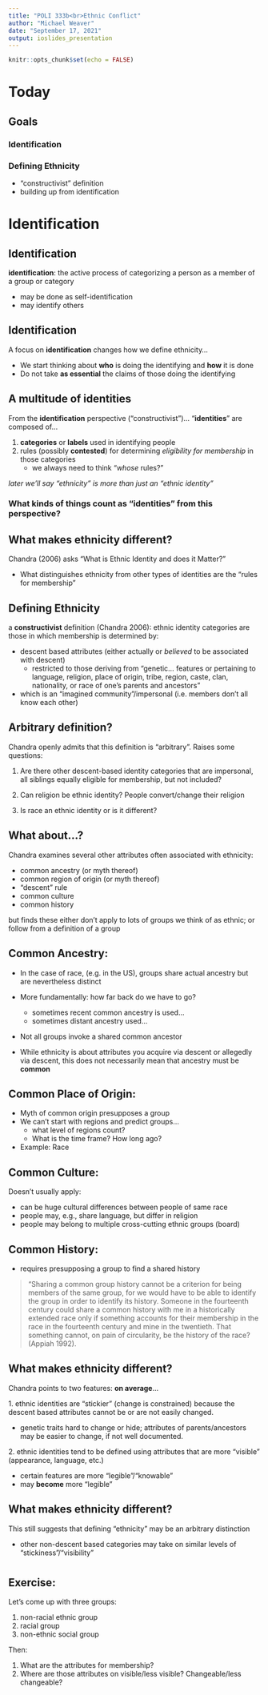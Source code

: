 ```yaml
---
title: "POLI 333b<br>Ethnic Conflict"
author: "Michael Weaver"
date: "September 17, 2021"
output: ioslides_presentation
---
```


```r
knitr::opts_chunk$set(echo = FALSE)
```


# Today

## Goals

### Identification 

### Defining Ethnicity 

- "constructivist" definition
- building up from identification

### 


# Identification

## Identification

**identification**: the active process of categorizing a person as a member of a group or category

- may be done as self-identification
- may identify others

## Identification

A focus on **identification** changes how we define ethnicity...

- We start thinking about **who** is doing the identifying and **how** it is done
- Do not take **as essential** the claims of those doing the identifying


## A multitude of identities

From the **identification** perspective ("constructivist")...
"**identities**" are composed of...

1. **categories** or **labels** used in identifying people
2. rules (possibly **contested**) for determining *eligibility for membership* in those categories
    - we always need to think "*whose* rules?"

*later we'll say "ethnicity" is more than just an "ethnic identity"*

### What kinds of things count as "identities" from this perspective?

## What makes ethnicity different?

Chandra (2006) asks "What is Ethnic Identity and does it Matter?"

- What distinguishes ethnicity from other types of identities are the "rules for membership"


## Defining Ethnicity

a **constructivist** definition (Chandra 2006): ethnic identity categories are those in which membership is determined by:

- descent based attributes (either actually or *believed* to be associated with descent)
    - restricted to those deriving from "genetic... features or pertaining to language, religion, place of origin, tribe, region, caste, clan, nationality, or race of one's parents and ancestors" 
- which is an "imagined community"/impersonal (i.e. members don't all know each other) 

## Arbitrary definition?

Chandra openly admits that this definition is "arbitrary". Raises some questions:

1. Are there other descent-based identity categories that are impersonal, all siblings equally eligible for membership, but not included?

2. Can religion be ethnic identity? People convert/change their religion

3. Is race an ethnic identity or is it different?

## What about...?

Chandra examines several other attributes often associated with ethnicity:

- common ancestry (or myth thereof)
- common region of origin (or myth thereof)
- "descent" rule
- common culture
- common history

but finds these either don't apply to lots of groups we think of as ethnic; or follow from a definition of a group

## Common Ancestry:

- In the case of race, (e.g. in the US), groups share actual ancestry but are nevertheless distinct
  
- More fundamentally: how far back do we have to go?
    - sometimes recent common ancestry is used...
    - sometimes distant ancestry used...
- Not all groups invoke a shared common ancestor    
    
- While ethnicity is about attributes you acquire via descent or allegedly via descent, this does not necessarily mean that ancestry must be **common**
  
## Common Place of Origin:

- Myth of common origin presupposes a group
- We can't start with regions and predict groups...
    - what level of regions count?
    - What is the time frame? How long ago?
- Example: Race

## Common Culture:

Doesn't usually apply:

- can be huge cultural differences between people of same race
- people may, e.g., share language, but differ in religion
- people may belong to multiple cross-cutting ethnic groups (board)

## Common History:

- requires presupposing a group to find a shared history

> "Sharing a common group history cannot be a criterion for being members of the same group, for we would have to be able to identify the group in order to identify its history. Someone in the fourteenth century could share a common history with me in a historically extended race only if something accounts for their membership in the race in the fourteenth century and mine in the twentieth. That something cannot, on pain of circularity, be the history of the race? (Appiah 1992).

## What makes ethnicity different?

Chandra points to two features: **on average**...

$1.$ ethnic identities are "stickier" (change is constrained) because the descent based attributes cannot be or are not easily changed.

- genetic traits hard to change or hide; attributes of parents/ancestors may be easier to change, if not well documented.

$2.$ ethnic identities tend to be defined using attributes that are more "visible" (appearance, language, etc.)

- certain features are more "legible"/"knowable"
- may **become** more "legible"

## What makes ethnicity different?

This still suggests that defining "ethnicity" may be an arbitrary distinction

- other non-descent based categories may take on similar levels of "stickiness"/"visibility"

#

## Exercise: 

Let's come up with three groups:

1. non-racial ethnic group
2. racial group
3. non-ethnic social group

Then:

1. What are the attributes for membership?
2. Where are those attributes on visible/less visible? Changeable/less changeable?




